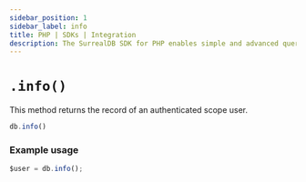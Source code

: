 ```yaml
---
sidebar_position: 1
sidebar_label: info
title: PHP | SDKs | Integration
description: The SurrealDB SDK for PHP enables simple and advanced querying of a remote or embedded database.
---
```


# `.info()`

This method returns the record of an authenticated scope user.

```javascript title="Method Syntax"
db.info()
```

### Example usage
```javascript
$user = db.info();
```
